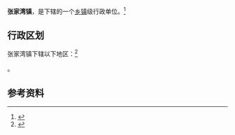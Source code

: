{{中国乡级行政区|61/06/28/103/000}}

'''张家湾镇'''，是{{PRC admin/fullname|61/06/28/103/000|3}}下辖的一个[[乡镇|乡镇]]级行政单位。<ref>{{PRC admin/ref sgc|{{PRC admin/parent|61/06/28/103/000}}}}</ref>

== 行政区划 ==

张家湾镇下辖以下地区：<ref>{{PRC admin/ref sgc|61/06/28/103/000}}</ref>

{{PRC admin/children|61/06/28/103/000}}。

== 参考资料 ==

{{reflist}}

{{行政区划小作品}}
{{PRC admin/navcat|61/06/28/103/000}}